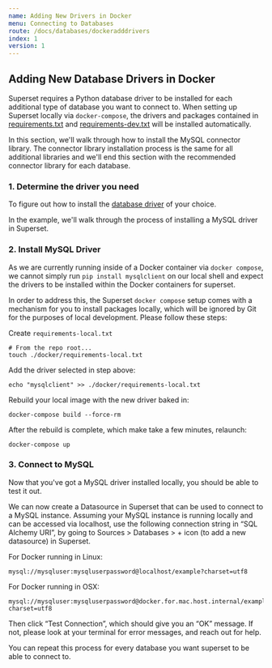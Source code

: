 ```yaml
---
name: Adding New Drivers in Docker
menu: Connecting to Databases
route: /docs/databases/dockeradddrivers
index: 1
version: 1
---
```

## Adding New Database Drivers in Docker

Superset requires a Python database driver to be installed for each additional type of database you
want to connect to. When setting up Superset locally via `docker-compose`, the drivers and packages
contained in
[requirements.txt](https://github.com/apache/superset/blob/master/requirements.txt) and
[requirements-dev.txt](https://github.com/apache/superset/blob/master/requirements-dev.txt)
will be installed automatically.

In this section, we'll walk through how to install the MySQL connector library. The connector
library installation process is the same for all additional libraries and we'll end this section
with the recommended connector library for each database.

### 1. Determine the driver you need

To figure out how to install the [database driver](/docs/databases/installing-database-drivers) of your choice.

In the example, we'll walk through the process of installing a MySQL driver in Superset.

### 2. Install MySQL Driver

As we are currently running inside of a Docker container via `docker compose`, we cannot simply run
`pip install mysqlclient` on our local shell and expect the drivers to be installed within the
Docker containers for superset.

In order to address this, the Superset `docker compose` setup comes with a mechanism for you to
install packages locally, which will be ignored by Git for the purposes of local development. Please
follow these steps:

Create `requirements-local.txt`

```
# From the repo root...
touch ./docker/requirements-local.txt
```

Add the driver selected in step above:

```
echo "mysqlclient" >> ./docker/requirements-local.txt
```

Rebuild your local image with the new driver baked in:

```
docker-compose build --force-rm
```

After the rebuild is complete, which make take a few minutes, relaunch:

```
docker-compose up
```

### 3. Connect to MySQL

Now that you've got a MySQL driver installed locally, you should be able to test it out.

We can now create a Datasource in Superset that can be used to connect to a MySQL instance. Assuming
your MySQL instance is running locally and can be accessed via localhost, use the following
connection string in “SQL Alchemy URI”, by going to Sources > Databases > + icon (to add a new
datasource) in Superset.

For Docker running in Linux:

```
mysql://mysqluser:mysqluserpassword@localhost/example?charset=utf8
```

For Docker running in OSX:

```
mysql://mysqluser:mysqluserpassword@docker.for.mac.host.internal/example?charset=utf8
```

Then click “Test Connection”, which should give you an “OK” message. If not, please look at your
terminal for error messages, and reach out for help.

You can repeat this process for every database you want superset to be able to connect to.
